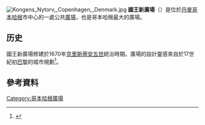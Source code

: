 {{expand|time=2015-01-17T04:44:58+00:00}}
[[Image:Kongens_Nytorv,_Copenhagen,_Denmark.jpg|thumb]]
'''國王新廣場'''（{{lang-da|Kongens Nytorv}}）是位於[[丹麥|丹麥]][[哥本哈根|哥本哈根]]市中心的一處公共[[廣場|廣場]]，也是哥本哈根最大的廣場。

==历史==
國王新廣場修建於1670年[[克里斯蒂安五世|克里斯蒂安五世]]統治時期。廣場的設計靈感來自於17世紀初[[巴黎|巴黎]]的城市規劃<ref name="Kongens Nytorv">{{cite web|url=http://www.kobenhavnshistorie.dk/bog/kko/k/kko_k-27.html|title=Kongens Nytorv|publisher=Selskabet for Københavns Historie|accessdate=2009-08-25|deadurl=yes|archiveurl=https://web.archive.org/web/20071022003721/http://www.kobenhavnshistorie.dk/bog/kko/k/kko_k-27.html|archivedate=2007-10-22}}</ref>。

==參考資料==
{{reflist}}
{{Commons category|Kongens Nytorv}}
{{coord|55|40|49|N|12|35|9|E|type:landmark_region:DK|display=title}}

[[Category:哥本哈根廣場|Category:哥本哈根廣場]]